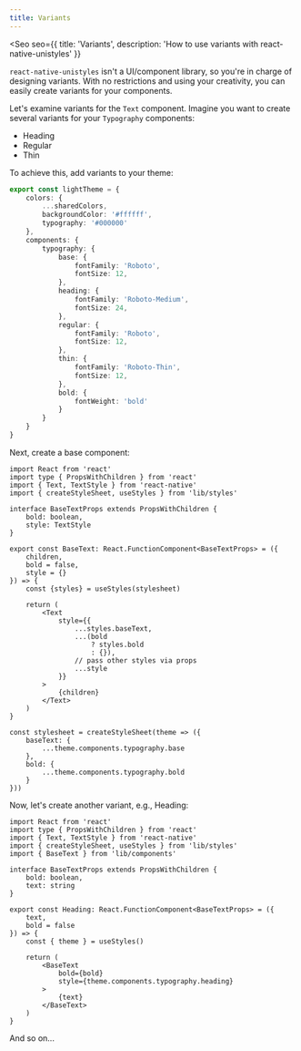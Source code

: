 ```yaml
---
title: Variants
---
```



<Seo
    seo={{
        title: 'Variants',
        description: 'How to use variants with react-native-unistyles'
    }}
>

`react-native-unistyles` isn't a UI/component library, so you're in charge of designing variants. With no restrictions and using your creativity, you can easily create variants for your components.

Let's examine variants for the `Text` component. Imagine you want to create several variants for your `Typography` components:
- Heading
- Regular
- Thin

To achieve this, add variants to your theme:

```ts
export const lightTheme = {
    colors: {
        ...sharedColors,
        backgroundColor: '#ffffff',
        typography: '#000000'
    },
    components: {
        typography: {
            base: {
                fontFamily: 'Roboto',
                fontSize: 12,
            },
            heading: {
                fontFamily: 'Roboto-Medium',
                fontSize: 24,
            },
            regular: {
                fontFamily: 'Roboto',
                fontSize: 12,
            },
            thin: {
                fontFamily: 'Roboto-Thin',
                fontSize: 12,
            },
            bold: {
                fontWeight: 'bold'
            }
        }
    }
}
```
Next, create a base component:

```tsx
import React from 'react'
import type { PropsWithChildren } from 'react'
import { Text, TextStyle } from 'react-native'
import { createStyleSheet, useStyles } from 'lib/styles'

interface BaseTextProps extends PropsWithChildren {
    bold: boolean,
    style: TextStyle
}

export const BaseText: React.FunctionComponent<BaseTextProps> = ({
    children,
    bold = false,
    style = {}
}) => {
    const {styles} = useStyles(stylesheet)

    return (
        <Text
            style={{
                ...styles.baseText,
                ...(bold
                    ? styles.bold
                    : {}),
                // pass other styles via props
                ...style
            }}
        >
            {children}
        </Text>
    )
}

const stylesheet = createStyleSheet(theme => ({
    baseText: {
        ...theme.components.typography.base
    },
    bold: {
        ...theme.components.typography.bold
    }
}))
```

Now, let's create another variant, e.g., Heading:

```tsx
import React from 'react'
import type { PropsWithChildren } from 'react'
import { Text, TextStyle } from 'react-native'
import { createStyleSheet, useStyles } from 'lib/styles'
import { BaseText } from 'lib/components'

interface BaseTextProps extends PropsWithChildren {
    bold: boolean,
    text: string
}

export const Heading: React.FunctionComponent<BaseTextProps> = ({
    text,
    bold = false
}) => {
    const { theme } = useStyles()

    return (
        <BaseText
            bold={bold}
            style={theme.components.typography.heading}
        >
            {text}
        </BaseText>
    )
}
```
And so on...

</Seo>
